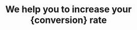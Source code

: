 ---
title: "We help you to increase your {conversion} rate"
stats_image: 
  dark: "/assets/imgs/gallery/img-s-43.webp"
  light: "/assets/imgs/gallery/img-s-43-light.webp"
  
satisfaction: 
  percentage: 98
  info: "Customer {satisfaction} and <br> {strategical} success"
---
